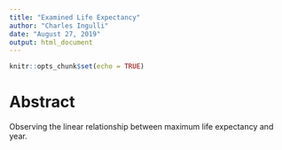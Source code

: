 ```yaml
---
title: "Examined Life Expectancy"
author: "Charles Ingulli"
date: "August 27, 2019"
output: html_document
---
```


```r
knitr::opts_chunk$set(echo = TRUE)
```

# Abstract

Observing the linear relationship between maximum life expectancy and year.


